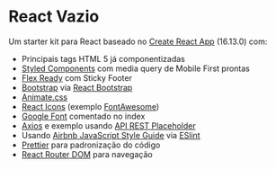 React Vazio
===========

Um starter kit para React baseado no [Create React App](https://github.com/facebook/create-react-app) (16.13.0) com:

* Principais tags HTML 5 já componentizadas
* [Styled Components](https://github.com/styled-components/styled-components) com media query de Mobile First prontas
* [Flex Ready](https://yoksel.github.io/flex-cheatsheet/#justify-content) com Sticky Footer
* [Bootstrap](https://getbootstrap.com/) via [React Bootstrap](https://react-bootstrap.github.io/)
* [Animate.css](https://daneden.github.io/animate.css/)
* [React Icons](https://github.com/react-icons/react-icons) (exemplo [FontAwesome](https://fontawesome.com/))
* [Google Font](https://fonts.google.com/) comentado no index
* [Axios](https://github.com/axios/axios) e exemplo usando [API REST Placeholder](https://jsonplaceholder.typicode.com)
* Usando [Airbnb JavaScript Style Guide](https://github.com/airbnb/javascript) via [ESlint](https://github.com/eslint)
* [Prettier](https://github.com/prettier/prettier) para padronização do código
* [React Router DOM](https://github.com/ReactTraining/react-router/tree/master/packages/react-router-dom) para navegação

